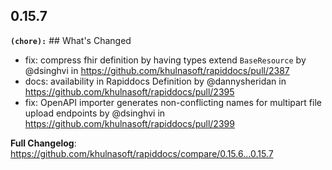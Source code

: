 ## 0.15.7
**`(chore):`** ## What's Changed
* fix: compress fhir definition by having types extend `BaseResource`  by @dsinghvi in https://github.com/khulnasoft/rapiddocs/pull/2387
* docs: availability in Rapiddocs Definition by @dannysheridan in https://github.com/khulnasoft/rapiddocs/pull/2395
* fix: OpenAPI importer generates non-conflicting names for multipart file upload endpoints by @dsinghvi in https://github.com/khulnasoft/rapiddocs/pull/2399


**Full Changelog**: https://github.com/khulnasoft/rapiddocs/compare/0.15.6...0.15.7

